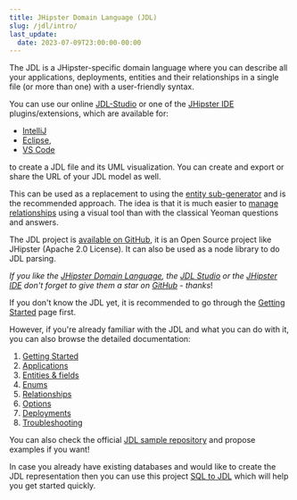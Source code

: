 ```yaml
---
title: JHipster Domain Language (JDL)
slug: /jdl/intro/
last_update:
  date: 2023-07-09T23:00:00-00:00
---
```


The JDL is a JHipster-specific domain language where you can describe all your applications, deployments, entities and
their relationships in a single file (or more than one) with a user-friendly syntax.

You can use our online [JDL-Studio](https://start.jhipster.tech/jdl-studio/) or one of the 
[JHipster IDE](/jhipster-ide) plugins/extensions, which are available for:

- [IntelliJ](https://plugins.jetbrains.com/plugin/19697-jhipster-jdl)
- [Eclipse](https://marketplace.eclipse.org/content/jhipster-ide), 
- [VS Code](https://marketplace.visualstudio.com/items?itemName=jhipster-ide.jdl)

to create a JDL file and its UML visualization. You can create and export or share the URL of your JDL model as well.

This can be used as a replacement to using the [entity sub-generator](/creating-an-entity) and is the
recommended approach.
The idea is that it is much easier to [manage relationships](/managing-relationships) using a visual tool
than with the classical Yeoman questions and answers.

The JDL project is [available on GitHub](https://github.com/jhipster/generator-jhipster/), it is an Open Source project like
JHipster (Apache 2.0 License). It can also be used as a node library to do JDL parsing.

_If you like the [JHipster Domain Language](https://github.com/jhipster/generator-jhipster/),
the [JDL Studio](https://github.com/jhipster/jdl-studio/) or the
[JHipster IDE](https://github.com/jhipster/jhipster-ide/) don't forget to give them a star on
[GitHub](https://github.com/jhipster/) - thanks_!

If you don't know the JDL yet, it is recommended to go through the [Getting Started](/jdl/getting-started) page first.

However, if you're already familiar with the JDL and what you can do with it, you can also browse the detailed
documentation:

1. [Getting Started](/jdl/getting-started)
1. [Applications](/jdl/applications)
1. [Entities & fields](/jdl/entities-fields)
1. [Enums](/jdl/enums)
1. [Relationships](/jdl/relationships)
1. [Options](/jdl/options)
1. [Deployments](/jdl/deployments)
1. [Troubleshooting](/jdl/troubleshooting)

You can also check the official [JDL sample repository](https://github.com/jhipster/jdl-samples) and propose examples 
if you want!

In case you already have existing databases and would like to create the JDL representation then you can use
this project [SQL to JDL](https://github.com/Blackdread/sql-to-jdl) which will help you get started quickly.

